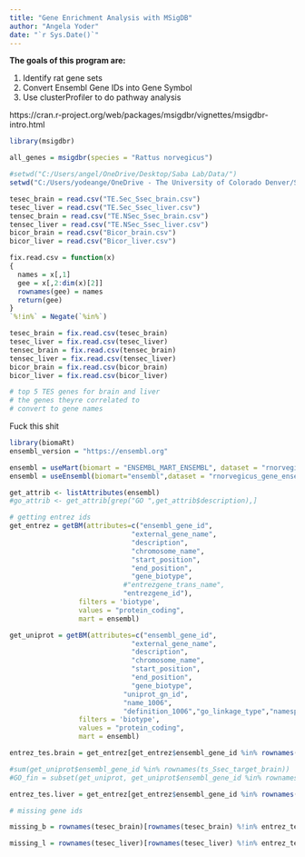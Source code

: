 ```yaml
---
title: "Gene Enrichment Analysis with MSigDB"
author: "Angela Yoder"
date: "`r Sys.Date()`"
---
```


**The goals of this program are:**

1.  Identify rat gene sets
2.  Convert Ensembl Gene IDs into Gene Symbol
3.  Use clusterProfiler to do pathway analysis

https://cran.r-project.org/web/packages/msigdbr/vignettes/msigdbr-intro.html

```r
library(msigdbr)

all_genes = msigdbr(species = "Rattus norvegicus")

```

```r

#setwd("C:/Users/angel/OneDrive/Desktop/Saba Lab/Data/")
setwd("C:/Users/yodeange/OneDrive - The University of Colorado Denver/Saba Lab/Data")

tesec_brain = read.csv("TE.Sec_Ssec_brain.csv")
tesec_liver = read.csv("TE.Sec_Ssec_liver.csv")
tensec_brain = read.csv("TE.NSec_Ssec_brain.csv")
tensec_liver = read.csv("TE.NSec_Ssec_liver.csv")
bicor_brain = read.csv("Bicor_brain.csv")
bicor_liver = read.csv("Bicor_liver.csv")

fix.read.csv = function(x)
{
  names = x[,1]
  gee = x[,2:dim(x)[2]]
  rownames(gee) = names
  return(gee)
}
`%!in%` = Negate(`%in%`)

tesec_brain = fix.read.csv(tesec_brain)
tesec_liver = fix.read.csv(tesec_liver)
tensec_brain = fix.read.csv(tensec_brain)
tensec_liver = fix.read.csv(tensec_liver)
bicor_brain = fix.read.csv(bicor_brain)
bicor_liver = fix.read.csv(bicor_liver)

# top 5 TES genes for brain and liver
# the genes theyre correlated to
# convert to gene names

```

Fuck this shit

```r

library(biomaRt)
ensembl_version = "https://ensembl.org"

ensembl = useMart(biomart = "ENSEMBL_MART_ENSEMBL", dataset = "rnorvegicus_gene_ensembl", version = 109)
ensembl = useEnsembl(biomart="ensembl",dataset = "rnorvegicus_gene_ensembl")

get_attrib <- listAttributes(ensembl)
#go_attrib <- get_attrib[grep("GO ",get_attrib$description),]

# getting entrez ids
get_entrez = getBM(attributes=c("ensembl_gene_id",
                              "external_gene_name",
                              "description",
                              "chromosome_name",
                              "start_position",
                              "end_position",
                              "gene_biotype",
                            #"entrezgene_trans_name",
                            "entrezgene_id"),
                 filters = 'biotype',
                 values = "protein_coding",
                 mart = ensembl)

get_uniprot = getBM(attributes=c("ensembl_gene_id",
                              "external_gene_name",
                              "description",
                              "chromosome_name",
                              "start_position",
                              "end_position",
                              "gene_biotype",
                            "uniprot_gn_id",
                            "name_1006",
                            "definition_1006","go_linkage_type","namespace_1003"),
                 filters = 'biotype',
                 values = "protein_coding",
                 mart = ensembl)

entrez_tes.brain = get_entrez[get_entrez$ensembl_gene_id %in% rownames(tesec_brain),]

#sum(get_uniprot$ensembl_gene_id %in% rownames(ts_Ssec_target_brain))
#GO_fin = subset(get_uniprot, get_uniprot$ensembl_gene_id %in% rownames(ts_Ssec_target_brain))

entrez_tes.liver = get_entrez[get_entrez$ensembl_gene_id %in% rownames(tesec_liver),]

# missing gene ids

missing_b = rownames(tesec_brain)[rownames(tesec_brain) %!in% entrez_tes.brain$ensembl_gene_id]

missing_l = rownames(tesec_liver)[rownames(tesec_liver) %!in% entrez_tes.liver$ensembl_gene_id]



```
